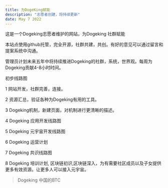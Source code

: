 ```yaml
---
title: 为DogeKing赋能
description: "志愿者创建，将持续更新"
date: May 7 2022
---
```


这是一个Dogeking志愿者维护的网站，为Dogeking 社群赋能

本站点使用github托管，完全开源，社群共建，共创。有好的意见可以通过留言和提案系统中沟通。

管理员计划未来五年中将持续推进Dogeking的社群，系统，世界观。每周为Dogeking贡献4-8小时时间。

初步线路图

1 网站开发，社群完善，连接。

2 资源汇总，验证各种为Dogeking有用的工具。

3 Dogeking机制，新建页面，对机制进行更清晰的描述。

4 Dogeking 应用开发线路图

5 Dogeking 元宇宙开发线路图

6 Dogeking 运营计划

7 Dogeking 共识线路图

8 Dogeking 培训计划, 区块链初识,区块链深入，为有需要社区成员以及子女提供更多有效资源。让更多人可以接入元宇宙。

> Dogeking 中国的BTC
